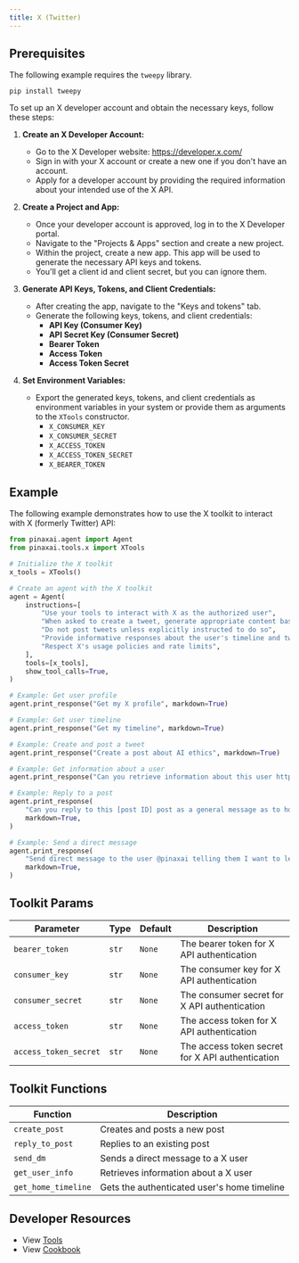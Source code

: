 ```yaml
---
title: X (Twitter)
---
```


## Prerequisites

The following example requires the `tweepy` library.

```shell
pip install tweepy
```

To set up an X developer account and obtain the necessary keys, follow these steps:

1. **Create an X Developer Account:**
   - Go to the X Developer website: https://developer.x.com/
   - Sign in with your X account or create a new one if you don't have an account.
   - Apply for a developer account by providing the required information about your intended use of the X API.

2. **Create a Project and App:**
   - Once your developer account is approved, log in to the X Developer portal.
   - Navigate to the "Projects & Apps" section and create a new project.
   - Within the project, create a new app. This app will be used to generate the necessary API keys and tokens.
   - You'll get a client id and client secret, but you can ignore them.

3. **Generate API Keys, Tokens, and Client Credentials:**
   - After creating the app, navigate to the "Keys and tokens" tab.
   - Generate the following keys, tokens, and client credentials:
     - **API Key (Consumer Key)**
     - **API Secret Key (Consumer Secret)**
     - **Bearer Token**
     - **Access Token**
     - **Access Token Secret**

4. **Set Environment Variables:**
   - Export the generated keys, tokens, and client credentials as environment variables in your system or provide them as arguments to the `XTools` constructor.
     - `X_CONSUMER_KEY`
     - `X_CONSUMER_SECRET`
     - `X_ACCESS_TOKEN`
     - `X_ACCESS_TOKEN_SECRET`
     - `X_BEARER_TOKEN`


## Example

The following example demonstrates how to use the X toolkit to interact with X (formerly Twitter) API:

```python cookbook/tools/x_tools.py
from pinaxai.agent import Agent
from pinaxai.tools.x import XTools

# Initialize the X toolkit
x_tools = XTools()

# Create an agent with the X toolkit
agent = Agent(
    instructions=[
        "Use your tools to interact with X as the authorized user",
        "When asked to create a tweet, generate appropriate content based on the request",
        "Do not post tweets unless explicitly instructed to do so",
        "Provide informative responses about the user's timeline and tweets",
        "Respect X's usage policies and rate limits",
    ],
    tools=[x_tools],
    show_tool_calls=True,
)

# Example: Get user profile
agent.print_response("Get my X profile", markdown=True)

# Example: Get user timeline
agent.print_response("Get my timeline", markdown=True)

# Example: Create and post a tweet
agent.print_response("Create a post about AI ethics", markdown=True)

# Example: Get information about a user
agent.print_response("Can you retrieve information about this user https://x.com/pinaxai ", markdown=True)

# Example: Reply to a post
agent.print_response(
    "Can you reply to this [post ID] post as a general message as to how great this project is: https://x.com/pinaxai",
    markdown=True,
)

# Example: Send a direct message
agent.print_response(
    "Send direct message to the user @pinaxai telling them I want to learn more about them and a link to their community.",
    markdown=True,
)
```


## Toolkit Params

| Parameter             | Type  | Default | Description                                            |
| --------------------- | ----- | ------- | ------------------------------------------------------ |
| `bearer_token`        | `str` | `None`  | The bearer token for X API authentication        |
| `consumer_key`        | `str` | `None`  | The consumer key for X API authentication        |
| `consumer_secret`     | `str` | `None`  | The consumer secret for X API authentication     |
| `access_token`        | `str` | `None`  | The access token for X API authentication        |
| `access_token_secret` | `str` | `None`  | The access token secret for X API authentication |

## Toolkit Functions

| Function            | Description                                 |
| ------------------- | ------------------------------------------- |
| `create_post`      | Creates and posts a new post               |
| `reply_to_post`    | Replies to an existing post                |
| `send_dm`           | Sends a direct message to a X user    |
| `get_user_info`     | Retrieves information about a X user  |
| `get_home_timeline` | Gets the authenticated user's home timeline |

## Developer Resources

- View [Tools](https://github.com/Pinax-Labs/pinaxai/blob/main/libs/pinaxai/pinaxai/tools/x.py)
- View [Cookbook](https://github.com/Pinax-Labs/pinaxai/blob/main/cookbook/tools/x_tools.py)
